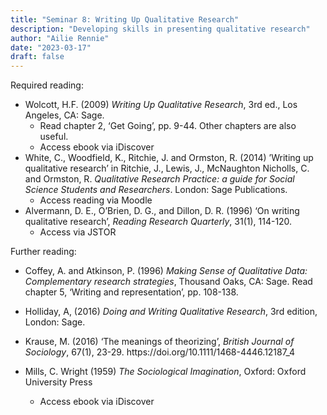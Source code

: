 ```yaml
---
title: "Seminar 8: Writing Up Qualitative Research"
description: "Developing skills in presenting qualitative research"
author: "Ailie Rennie"
date: "2023-03-17"
draft: false
---
```


Required reading:

* Wolcott, H.F. (2009) *Writing Up Qualitative Research*, 3rd ed., Los Angeles, CA: Sage.
   * Read chapter 2, ‘Get Going’, pp. 9-44. Other chapters are also useful. 
   * Access ebook via iDiscover 

* White, C.,  Woodfield, K.,  Ritchie, J. and Ormston, R.  (2014) ’Writing up qualitative research’ in  Ritchie, J.,  Lewis, J., McNaughton Nicholls, C. and Ormston, R. *Qualitative Research Practice: a guide for Social Science Students and Researchers*. London: Sage Publications.  
   * Access reading via Moodle 

* Alvermann, D. E., O'Brien, D. G., and Dillon, D. R. (1996) ‘On writing qualitative research’, *Reading Research Quarterly*, 31(1), 114-120.
   * Access via JSTOR

Further reading:

* Coffey, A. and Atkinson, P. (1996) *Making Sense of Qualitative Data: Complementary research strategies*, Thousand Oaks, CA: Sage. Read chapter 5, ‘Writing and representation’, pp. 108-138. 

* Holliday, A, (2016) *Doing and Writing Qualitative Research*, 3rd edition, London: Sage.

* Krause, M. (2016) ‘The meanings of theorizing’, *British Journal of Sociology*, 67(1), 23-29. https://doi.org/10.1111/1468-4446.12187_4

* Mills, C. Wright (1959) *The Sociological Imagination*, Oxford: Oxford University Press
   * Access ebook via iDiscover

